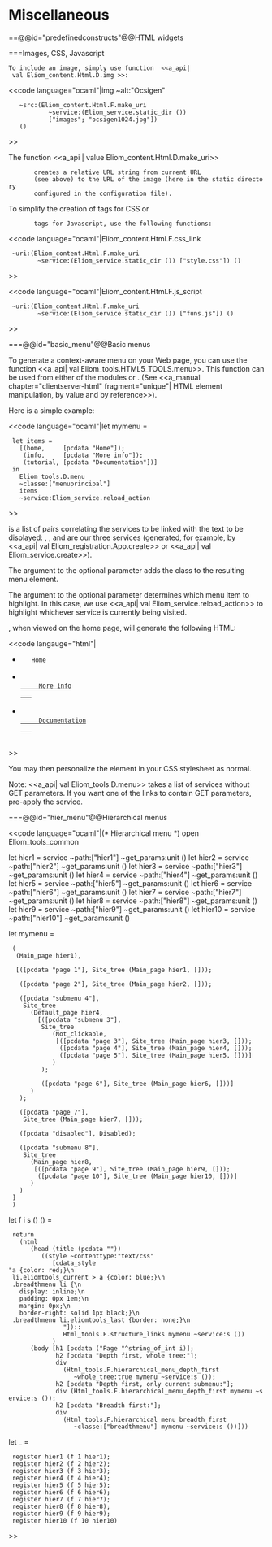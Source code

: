 =Miscellaneous=


==@@id="predefinedconstructs"@@HTML widgets

===Images, CSS, Javascript


 To include an image, simply use function  <<a_api| val Eliom_content.Html.D.img >>:




<<code language="ocaml"|img ~alt:"Ocsigen"
    ~src:(Eliom_content.Html.F.make_uri
            ~service:(Eliom_service.static_dir ())
            ["images"; "ocsigen1024.jpg"])
    ()
>>



The function <<a_api | value Eliom_content.Html.D.make_uri>>
        creates a relative URL string from current URL
        (see above) to the URL of the image (here in the static directory
        configured in the configuration file).




To simplify the creation of {{{<link>}}} tags for CSS or {{{<script>}}}
        tags for Javascript, use the following functions:



<<code language="ocaml"|Eliom_content.Html.F.css_link
  ~uri:(Eliom_content.Html.F.make_uri
         ~service:(Eliom_service.static_dir ()) ["style.css"]) ()
>>


<<code language="ocaml"|Eliom_content.Html.F.js_script
  ~uri:(Eliom_content.Html.F.make_uri
         ~service:(Eliom_service.static_dir ()) ["funs.js"]) ()
>>

===@@id="basic_menu"@@Basic menus

To generate a context-aware menu on your Web page, you can use the function
<<a_api| val Eliom_tools.HTML5_TOOLS.menu>>. This function can be used from
either of the modules {{{Eliom_tools.Html.D}}} or {{{Eliom_tools.Html.F}}}.
(See <<a_manual chapter="clientserver-html" fragment="unique"|
HTML element manipulation, by value and by reference>>).

Here is a simple example:

<<code language="ocaml"|let mymenu =
  let items =
    [(home,     [pcdata "Home"]);
     (info,     [pcdata "More info"]);
     (tutorial, [pcdata "Documentation"])]
  in
    Eliom_tools.D.menu
    ~classe:["menuprincipal"]
    items
    ~service:Eliom_service.reload_action
>>

{{{items}}} is a list of pairs correlating the services to be linked with the
text to be displayed: {{{home}}}, {{{info}}}, and {{{tutorial}}} are our three
services (generated, for example, by <<a_api| val Eliom_registration.App.create>>
or <<a_api| val Eliom_service.create>>).

The argument to the optional parameter {{{classe}}} adds the class
{{{menuprincipal}}} to the resulting menu element.

The argument to the optional parameter {{{service}}} determines which menu item
to highlight. In this case, we use <<a_api| val Eliom_service.reload_action>> to
highlight whichever service is currently being visited.

{{{mymenu ()}}}, when viewed on the home page, will generate the following HTML:

<<code langauge="html"|<ul class="eliomtools_menu menuprincipal caml_r" data-eliom-id="x1TqwAXRlB1I">
  <li class="eliomtools_current eliomtools_first">
    Home
  </li>
  <li>
    <a class="caml_c" href="info/" data-eliom-c-onclick="P7IUw76wowL1">
      More info
    </a>
  </li>
  <li class="eliomtools_last">
    <a class="caml_c" href="tutorial/" data-eliom-c-onclick="P7IUw76wowL2">
      Documentation
    </a>
  </li>
</ul>
>>

You may then personalize the element in your CSS stylesheet as normal.

Note: <<a_api| val Eliom_tools.D.menu>> takes a list of services without GET
parameters. If you want one of the links to contain GET parameters, pre-apply
the service.

===@@id="hier_menu"@@Hierarchical menus

<<code language="ocaml"|(* Hierarchical menu *)
open Eliom_tools_common

let hier1 = service ~path:["hier1"] ~get_params:unit ()
let hier2 = service ~path:["hier2"] ~get_params:unit ()
let hier3 = service ~path:["hier3"] ~get_params:unit ()
let hier4 = service ~path:["hier4"] ~get_params:unit ()
let hier5 = service ~path:["hier5"] ~get_params:unit ()
let hier6 = service ~path:["hier6"] ~get_params:unit ()
let hier7 = service ~path:["hier7"] ~get_params:unit ()
let hier8 = service ~path:["hier8"] ~get_params:unit ()
let hier9 = service ~path:["hier9"] ~get_params:unit ()
let hier10 = service ~path:["hier10"] ~get_params:unit ()

let mymenu =
  (
   (Main_page hier1),

   [([pcdata "page 1"], Site_tree (Main_page hier1, []));

    ([pcdata "page 2"], Site_tree (Main_page hier2, []));

    ([pcdata "submenu 4"],
     Site_tree
       (Default_page hier4,
         [([pcdata "submenu 3"],
          Site_tree
             (Not_clickable,
              [([pcdata "page 3"], Site_tree (Main_page hier3, []));
               ([pcdata "page 4"], Site_tree (Main_page hier4, []));
               ([pcdata "page 5"], Site_tree (Main_page hier5, []))]
             )
          );

          ([pcdata "page 6"], Site_tree (Main_page hier6, []))]
       )
    );

    ([pcdata "page 7"],
     Site_tree (Main_page hier7, []));

    ([pcdata "disabled"], Disabled);

    ([pcdata "submenu 8"],
     Site_tree
       (Main_page hier8,
        [([pcdata "page 9"], Site_tree (Main_page hier9, []));
         ([pcdata "page 10"], Site_tree (Main_page hier10, []))]
       )
    )
  ]
  )

let f i s () () =
  return
    (html
       (head (title (pcdata ""))
          ((style ~contenttype:"text/css"
             [cdata_style
 "a {color: red;}\n
  li.eliomtools_current > a {color: blue;}\n
  .breadthmenu li {\n
    display: inline;\n
    padding: 0px 1em;\n
    margin: 0px;\n
    border-right: solid 1px black;}\n
  .breadthmenu li.eliomtools_last {border: none;}\n
                "])::
                Html_tools.F.structure_links mymenu ~service:s ())
             )
       (body [h1 [pcdata ("Page "^string_of_int i)];
              h2 [pcdata "Depth first, whole tree:"];
              div
                (Html_tools.F.hierarchical_menu_depth_first
                   ~whole_tree:true mymenu ~service:s ());
              h2 [pcdata "Depth first, only current submenu:"];
              div (Html_tools.F.hierarchical_menu_depth_first mymenu ~service:s ());
              h2 [pcdata "Breadth first:"];
              div
                (Html_tools.F.hierarchical_menu_breadth_first
                   ~classe:["breadthmenu"] mymenu ~service:s ())]))


let _ =
  register hier1 (f 1 hier1);
  register hier2 (f 2 hier2);
  register hier3 (f 3 hier3);
  register hier4 (f 4 hier4);
  register hier5 (f 5 hier5);
  register hier6 (f 6 hier6);
  register hier7 (f 7 hier7);
  register hier8 (f 8 hier8);
  register hier9 (f 9 hier9);
  register hier10 (f 10 hier10)
>>
